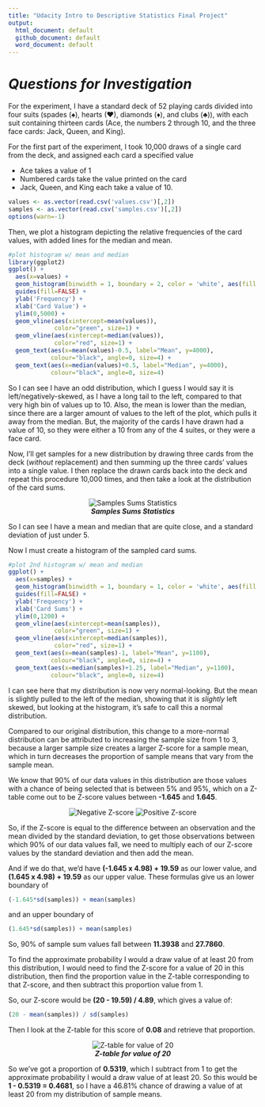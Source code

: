```yaml
---
title: "Udacity Intro to Descriptive Statistics Final Project"
output:
  html_document: default
  github_document: default
  word_document: default
---
```

# *Questions for Investigation*

For the experiment, I have a standard deck of 52 playing cards divided into four suits (spades (&#9824;), hearts (&#9829;), diamonds (&#9830;), and clubs (&#9827;)), with each suit containing thirteen cards (Ace, the numbers 2 through 10, and the three face cards: Jack, Queen, and King). 

For the first part of the experiment, I took 10,000 draws of a single card from the deck, and assigned each card a specified value

  * Ace takes a value of 1
  * Numbered cards take the value printed on the card
  * Jack, Queen, and King each take a value of 10.

```r
values <- as.vector(read.csv('values.csv')[,2])
samples <- as.vector(read.csv('samples.csv')[,2])
options(warn=-1)

```

Then, we plot a histogram depicting the relative frequencies of the card values, with added lines for the median and mean.

```r
#plot histogram w/ mean and median
library(ggplot2)
ggplot() + 
  aes(x=values) + 
  geom_histogram(binwidth = 1, boundary = 2, color = 'white', aes(fill = ..count..)) +
  guides(fill=FALSE) +
  ylab('Frequency') + 
  xlab('Card Value') +
  ylim(0,5000) +
  geom_vline(aes(xintercept=mean(values)),
             color="green", size=1) + 
  geom_vline(aes(xintercept=median(values)),
             color="red", size=1) +
  geom_text(aes(x=mean(values)-0.5, label="Mean", y=4000), 
            colour="black", angle=0, size=4) +
  geom_text(aes(x=median(values)+0.5, label="Median", y=4000), 
            colour="black", angle=0, size=4)
```

So I can see I have an odd distribution, which I guess I would say it is left/negatively-skewed, as I have a long tail to the left, compared to that very high bin of values up to 10. Also, the mean is lower than the median, since there are a larger amount of values to the left of the plot, which pulls it away from the median. But, the majority of the cards I have drawn had a value of 10, so they were either a 10 from any of the 4 suites, or they were a face card.

Now, I'll get samples for a new distribution by drawing three cards from the deck (*without* replacement) and then summing up the three cards' values into a single value. I then replace the drawn cards back into the deck and repeat this procedure 10,000 times, and then take a look at the distribution of the card sums.

<center>![***Samples Sums Statistics***](summary.png)</center>

So I can see I have a mean and median that are quite close, and a standard deviation of just under 5. 

Now I must create a histogram of the sampled card sums.

```r
#plot 2nd histogram w/ mean and median
ggplot() + 
  aes(x=samples) + 
  geom_histogram(binwidth = 1, boundary = 1, color = 'white', aes(fill = ..count..)) +
  guides(fill=FALSE) +
  ylab('Frequency') + 
  xlab('Card Sums') +
  ylim(0,1200) +
  geom_vline(aes(xintercept=mean(samples)),
             color="green", size=1) + 
  geom_vline(aes(xintercept=median(samples)),
             color="red", size=1) +
  geom_text(aes(x=mean(samples)-1, label="Mean", y=1100), 
            colour="black", angle=0, size=4) +
  geom_text(aes(x=median(samples)+1.25, label="Median", y=1100), 
            colour="black", angle=0, size=4)
```

I can see here that my distribution is now very normal-looking. But the mean is slightly pulled to the left of the median, showing that it is *slightly* left skewed, but looking at the histogram, it's safe to call this a normal distribution. 

Compared to our original distribution, this change to a more-normal distribution can be attributed to increasing the sample size from 1 to 3, because a larger sample size creates a larger Z-score for a sample mean, which in turn decreases the proportion of sample means that vary from the sample mean.

We know that 90% of our data values in this distribution are those values with a chance of being selected that is between 5% and 95%, which on a Z-table come out to be Z-score values between **-1.645** and **1.645**.

<center>
![***Negative Z-score***](negative_z.png)
![***Positive Z-score***](positive_z.png)
</center>

So, if the Z-score is equal to the difference between an observation and the mean divided by the standard deviation, to get those observations between which 90% of our data values fall, we need to multiply each of our Z-score values by the standard deviation and then add the mean.

And if we do that, we'd have **(-1.645 x 4.98) + 19.59** as our lower value, and **(1.645 x 4.98) + 19.59** as our upper value. These formulas give us an lower boundary of
```r
(-1.645*sd(samples)) + mean(samples)
```
and an upper boundary of
```r
(1.645*sd(samples)) + mean(samples)
```

So, 90% of sample sum values fall between **11.3938** and **27.7860**.

To find the approximate probability I would a draw value of at least 20 from this distribution, I would need to find the Z-score for a value of 20 in this distribution, then find the proportion value in the Z-table corresponding to that Z-score, and then subtract this proportion value from 1.

So, our Z-score would be **(20 - 19.59) / 4.89**, which gives a value of:
```r
(20 - mean(samples)) / sd(samples)
```

Then I look at the Z-table for this score of **0.08** and retrieve that proportion.

<center>![***Z-table for value of 20***](20_perc_z.png)</center>

So we've got a proportion of **0.5319**, which I subtract from 1 to get the approximate probability I would a draw value of at least 20. So this would be **1 - 0.5319 = 0.4681**, so I have a 46.81% chance of drawing a value of at least 20 from my distribution of sample means.